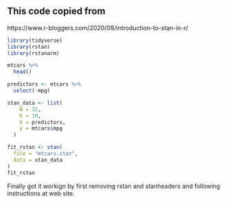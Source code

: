 
## This code copied from 

https://www.r-bloggers.com/2020/09/introduction-to-stan-in-r/

```{r}
library(tidyverse)
library(rstan)
library(rstanarm)

mtcars %>%
  head()
```


```{r}
predictors <- mtcars %>%
  select(-mpg)

stan_data <- list(
    N = 32,
    K = 10,
    X = predictors,
    y = mtcars$mpg
  )
```

```{r}
fit_rstan <- stan(
  file = "mtcars.stan",
  data = stan_data
)
fit_rstan
```
 
 
Finally got it workign by first removing rstan and stanheaders and following instructions at web site.


